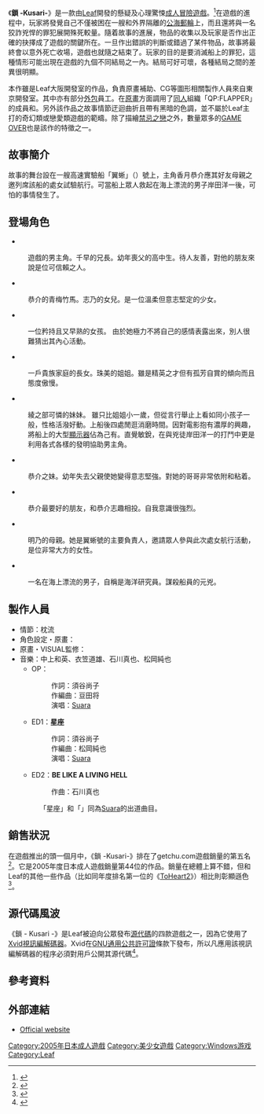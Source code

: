 {{Infobox animanga/Headerofja
|title=  鎖 - Kusari -
|image= Kusari DVD Box.jpg
|size= 
|caption= 
|japanese= 鎖 -クサリ-
|english= Kusari
|kana= クサリ
|romaji= Kusari
|genre= [[冒險遊戲|冒險遊戲]]
}}
{{Infobox animanga/Game
|Title= 
|Genre= AVG
|Plat= [[Microsoft_Windows|Windows 98/Me/2000/XP]]
|Engine= 
|Pub= {{flagicon|Japan}} [[Leaf|Leaf]]
|CharacterDesign= {{lang|ja|ぴめこ/トメ太}}
|Media= 
|Date= {{flagicon|Japan}} 2005年9月22日
|Rating= 18禁
|End= 9
|Save= 50
|Screen= 800×600全彩
|Voice= 全部
|CGMode= 有
|MMode= 有
|EMode= 有
|Skip= 有
|Auto= 有
|Etc= 
}}
{{Infobox animanga/Footerofja}}

《'''鎖 -Kusari-'''》是一款由[[Leaf|Leaf]]開發的懸疑及心理驚悚[[日本成人遊戲|成人]][[冒險遊戲|冒險遊戲]]。<ref>{{cite web|url=http://www.getchu.com/soft.phtml?id=178421|title=鎖－くさり－|language=ja|publisher=Getchu.com|accessdate=2014年5月19日}}</ref>在遊戲的進程中，玩家將發覺自己不僅被困在一艘和外界隔離的[[公海|公海]][[郵輪|郵輪]]上，而且還將與一名狡詐兇悍的罪犯展開殊死較量。隨着故事的進展，物品的收集以及玩家是否作出正確的抉擇成了遊戲的關鍵所在。一旦作出錯誤的判斷或錯過了某件物品，故事將最終會以意外死亡收場，遊戲也就隨之結束了。玩家的目的是要消滅船上的罪犯，這種情形可能出現在遊戲的九個不同結局之一內。結局可好可壞，各種結局之間的差異很明顯。

本作雖是Leaf大阪開發室的作品，負責原畫補助、CG等圖形相關製作人員來自東京開發室。其中亦有部分[[外判|外包]]員工。在[[原畫|原畫]]方面調用了[[同人|同人]]組織「QP:FLAPPER」的成員{{lang|ja|ぴめこ}}和{{lang|ja|トメ太}}。另外該作品之故事情節迂迴曲折且帶有黑暗的色調，並不屬於Leaf主打的奇幻類或戀愛類遊戲的範疇。除了描繪[[近親相姦|禁忌之戀]]之外，數量眾多的[[GAME_OVER|GAME OVER]]也是該作的特徵之一。

==故事簡介==
故事的舞台設在一艘高速實驗船「翼蜥」（{{lang|ja|バシリスク}}）號上，主角香月恭介應其好友母親之邀列席該船的處女試驗航行。可當船上眾人救起在海上漂流的男子岸田洋一後，可怕的事情發生了。

==登場角色==
*{{nihongo|'''香月恭介'''|香月 恭介||[[日本配音員|聲優]]：[[中本伸輔|中本伸輔]]}}
:遊戲的男主角。千早的兄長。幼年喪父的高中生。待人友善，對他的朋友來說是位可信賴之人。
*{{nihongo|'''折原明乃'''|折原 明乃||聲優：[[五行薺|五行薺]]}}   
:恭介的青梅竹馬。志乃的女兒。是一位溫柔但意志堅定的少女。
*{{nihongo|'''片桐惠'''|片桐 恵||聲優：[[北都優里亞|北都優里亞]]}}  
:一位矜持且又早熟的女孩。 由於她極力不將自己的感情表露出來，別人很難猜出其內心活動。
*{{nihongo|'''綾之部可憐'''|綾之部 可憐||聲優：[[高奈友佳|高奈友佳]]}}
:一戶貴族家庭的長女。珠美的姐姐。雖是精英之才但有孤芳自賞的傾向而且態度傲慢。
*{{nihongo|'''綾之部珠美'''|綾之部 珠美||聲優：[[秋月舞|秋月舞]]}}
:綾之部可憐的妹妹。 雖只比姐姐小一歲，但從言行舉止上看如同小孩子一般，性格活潑好動。上船後四處閒逛消磨時間。因對電影抱有濃厚的興趣，將船上的大型[[顯示器|顯示器]]佔為己有。直覺敏銳，在與兇徒岸田洋一的打鬥中更是利用各式各樣的發明協助男主角。
*{{nihongo|'''香月千早'''|香月 ちはや||聲優：[[上戶琉|上戶琉]]}}
:恭介之妹。幼年失去父親使她變得意志堅強。對她的哥哥非常依附和粘着。
*{{nihongo|'''早間友則'''|早間 友則||聲優：[[青木誠|安藤正輝]]}}
:恭介最要好的朋友，和恭介志趣相投。自我意識很強烈。
*{{nihongo|'''折原志乃'''|折原 志乃||聲優：[[篠宮薰|篠宮薰]]}} 
:明乃的母親。她是翼蜥號的主要負責人，邀請眾人參與此次處女航行活動，是位非常大方的女性。
*{{nihongo|'''岸田洋一'''|岸田 洋一||聲優：[[安芸怜須|安芸怜須]]}} 
:一名在海上漂流的男子，自稱是海洋研究員。謀殺船員的元兇。

==製作人員==
*情節：枕流
*角色設定・原畫：{{lang|ja|ぴめこ/トメ太}}
*原畫・VISUAL監修：{{lang|ja|[[みつみ美里|みつみ美里]]}}
*音樂：中上和英、衣笠道雄、石川真也、松岡純也
**OP：'''{{lang|ja|睡蓮-あまねく花-}}'''
**:作詞：須谷尚子
**:作編曲：豆田将
**:演唱：[[Suara|Suara]]
** ED1：'''星座'''
**:作詞：須谷尚子
**:作編曲：松岡純也
**:演唱：[[Suara|Suara]]
**ED2：'''BE LIKE A LIVING HELL'''
**:作曲：石川真也
*:「星座」和「{{lang|ja|睡蓮-あまねく花-}}」同為[[Suara|Suara]]的出道曲目。
  
==銷售狀況==
在遊戲推出的頭一個月中，《鎖 -Kusari-》排在了getchu.com遊戲銷量的第五名<ref>{{cite web|url=http://www.getchu.com/pc/salesranking200509.html|title=2005年・9月セールスランキング！|language=ja|publisher=Getchu.com|accessdate=2014年5月19日}}</ref>。它是2005年度日本成人遊戲銷量第44位的作品。銷量在總體上算不錯，但和Leaf的其他一些作品（比如同年度排名第一位的《[[ToHeart2|ToHeart2]]》）相比則彰顯遜色<ref>{{cite web|url=http://www.getchu.com/pc/salesranking2005.html|title=2005年・年間セールスランキング！|language=ja|publisher=Getchu.com|accessdate=2014年5月19日}}</ref>。

==源代碼風波== 
《鎖 - Kusari -》是Leaf被迫向公眾發布[[源代碼|源代碼]]的四款遊戲之一，因為它使用了[[Xvid|Xvid]][[視訊編解碼器|視訊編解碼器]]。Xvid在[[GNU通用公共許可證|GNU通用公共許可證]]條款下發布，所以凡應用該視訊編解碼器的程序必須對用戶公開其源代碼<ref>{{cite web|date=2006年3月1日|url=http://www.animenewsnetwork.com/news/2006-03-01/leaf-forced-to-release-game-source-code|title=Leaf Forced to Release Game Source Code|publisher=[[動畫新聞網|動畫新聞網]]|language=en|accessdate=2010年12月31日}}</ref>。

==參考資料==
<div class="references-small">
<references/>
</div>

==外部連結==
*[http://leaf.aquaplus.co.jp/product/ksr/index.html Official website] {{ja icon}}

{{Leaf}}
{{DEFAULTSORT:Kusari}}
[[Category:2005年日本成人遊戲|Category:2005年日本成人遊戲]]
[[Category:美少女遊戲|Category:美少女遊戲]]
[[Category:Windows游戏|Category:Windows游戏]]
[[Category:Leaf|Category:Leaf]]
